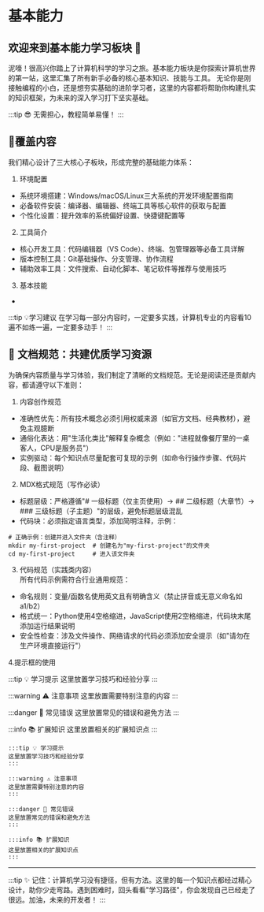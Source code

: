 # 基本能力

## 欢迎来到基本能力学习板块 🌟
泥嚎！很高兴你踏上了计算机科学的学习之旅。基本能力板块是你探索计算机世界的第一站，这里汇集了所有新手必备的核心基本知识、技能与工具。
无论你是刚接触编程的小白，还是想夯实基础的进阶学习者，这里的内容都将帮助你构建扎实的知识框架，为未来的深入学习打下坚实基础。

:::tip 😎
无需担心，教程简单易懂！
:::

## 🧭覆盖内容

我们精心设计了三大核心子板块，形成完整的基础能力体系：

1. 环境配置  
- 系统环境搭建：Windows/macOS/Linux三大系统的开发环境配置指南  
- 必备软件安装：编译器、编辑器、终端工具等核心软件的获取与配置  
- 个性化设置：提升效率的系统偏好设置、快捷键配置等  
2. 工具简介  
- 核心开发工具：代码编辑器（VS Code）、终端、包管理器等必备工具详解  
- 版本控制工具：Git基础操作、分支管理、协作流程  
- 辅助效率工具：文件搜索、自动化脚本、笔记软件等推荐与使用技巧  
3. 基本技能  
-  
:::tip 💡学习建议
在学习每一部分内容时，一定要多实践，计算机专业的内容看10遍不如练一遍，一定要多动手！
:::
 
## 📝 文档规范：共建优质学习资源

为确保内容质量与学习体验，我们制定了清晰的文档规范。无论是阅读还是贡献内容，都请遵守以下准则：

1. 内容创作规范
- 准确性优先：所有技术概念必须引用权威来源（如官方文档、经典教材），避免主观臆断
- 通俗化表达：用"生活化类比"解释复杂概念（例如："进程就像餐厅里的一桌客人，CPU是服务员"）
- 实例驱动：每个知识点尽量配套可复现的示例（如命令行操作步骤、代码片段、截图说明）

2. MDX格式规范（写作必读）
- 标题层级：严格遵循"# 一级标题（仅主页使用）→ ## 二级标题（大章节）→ ### 三级标题（子主题）"的层级，避免标题层级混乱
- 代码块：必须指定语言类型，添加简明注释，示例：
```
# 正确示例：创建并进入文件夹（含注释）
mkdir my-first-project  # 创建名为"my-first-project"的文件夹
cd my-first-project     # 进入该文件夹
```

3. 代码规范（实践类内容）  
所有代码示例需符合行业通用规范：
- 命名规则：变量/函数名使用英文且有明确含义（禁止拼音或无意义命名如a1/b2）
- 格式统一：Python使用4空格缩进，JavaScript使用2空格缩进，代码块末尾添加运行结果说明
- 安全性检查：涉及文件操作、网络请求的代码必须添加安全提示（如"请勿在生产环境直接运行"）

4.提示框的使用

:::tip 💡 学习提示
这里放置学习技巧和经验分享
:::

:::warning ⚠️ 注意事项
这里放置需要特别注意的内容
:::

:::danger 🚨 常见错误
这里放置常见的错误和避免方法
:::

:::info 📚 扩展知识
这里放置相关的扩展知识点
:::

```
:::tip 💡 学习提示
这里放置学习技巧和经验分享
:::

:::warning ⚠️ 注意事项
这里放置需要特别注意的内容
:::

:::danger 🚨 常见错误
这里放置常见的错误和避免方法
:::

:::info 📚 扩展知识
这里放置相关的扩展知识点
:::
```
---
:::tip ✨ 
记住：计算机学习没有捷径，但有方法。这里的每一个知识点都经过精心设计，助你少走弯路。遇到困难时，回头看看"学习路径"，你会发现自己已经走了很远。加油，未来的开发者！
:::